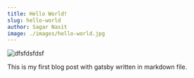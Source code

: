 ```yaml
---
title: Hello World!
slug: hello-world
author: Sagar Nasit
image: ./images/hello-world.jpg
---
```


![dfsfdsfdsf](./images/hello-world.jpg)

This is my first blog post with gatsby written in markdown file.
